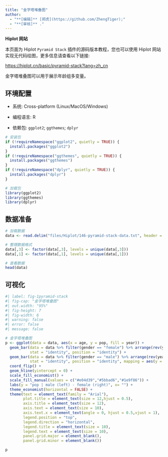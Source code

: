 ```yaml
---
title: "金字塔堆叠图"
author:
  - "**[编辑]** [郑虎](https://github.com/ZhengTiger);"
  - "**[审核]** ."
---
```


::: callout-note
**Hiplot 网站**

本页面为 Hiplot `Pyramid Stack` 插件的源码版本教程，您也可以使用 Hiplot 网站实现无代码绘图，更多信息请查看以下链接:

<https://hiplot.cn/basic/pyramid-stack?lang=zh_cn>
:::

金字塔堆叠图可以用于展示年龄组多变量。

## 环境配置

-   系统: Cross-platform (Linux/MacOS/Windows)

-   编程语言: R

-   依赖包: `ggplot2`; `ggthemes`; `dplyr`

```r
# 安装包
if (!requireNamespace("ggplot2", quietly = TRUE)) {
  install.packages("ggplot2")
}
if (!requireNamespace("ggthemes", quietly = TRUE)) {
  install.packages("ggthemes")
}
if (!requireNamespace("dplyr", quietly = TRUE)) {
  install.packages("dplyr")
}

# 加载包
library(ggplot2)
library(ggthemes)
library(dplyr)
```

## 数据准备

```r
# 加载数据
data <- read.delim("files/Hiplot/146-pyramid-stack-data.txt", header = T)

# 整理数据格式
data[,3] <- factor(data[,3], levels = unique(data[,3]))
data[,1] <- factor(data[,1], levels = unique(data[,1]))

# 查看数据
head(data)
```

## 可视化

```r
#| label: fig-1pyramid-stack
#| fig-cap: "金字塔堆叠图"
#| out.width: "95%"
#| fig-height: 7
#| fig-width: 6
#| warning: false
#| error: false
#| message: false

# 金字塔堆叠图
p <- ggplot(data = data, aes(x = age, y = pop, fill = year)) +
  geom_bar(data = data %>% filter(gender == "female") %>% arrange(rev(year)),
           stat = "identity", position = "identity") +
  geom_bar(data = data %>% filter(gender == "male") %>% arrange(rev(year)),
           stat = "identity", position = "identity", mapping = aes(y = -pop)) +
  coord_flip() +
  geom_hline(yintercept = 0) +
  scale_fill_economist() +
  scale_fill_manual(values = c("#e04d39","#5bbad6","#1e9f86")) +
  labs(y = "pop | male (left) - female (right)", x= "") +
  theme_economist(horizontal = FALSE) +
  theme(text = element_text(family = "Arial"),
        plot.title = element_text(size = 12,hjust = 0.5),
        axis.title = element_text(size = 12),
        axis.text = element_text(size = 10),
        axis.text.x = element_text(angle = 0, hjust = 0.5,vjust = 1),
        legend.position = "top",
        legend.direction = "horizontal",
        legend.title = element_text(size = 10),
        legend.text = element_text(size = 10),
        panel.grid.major = element_blank(),
        panel.grid.minor = element_blank())

p
```




